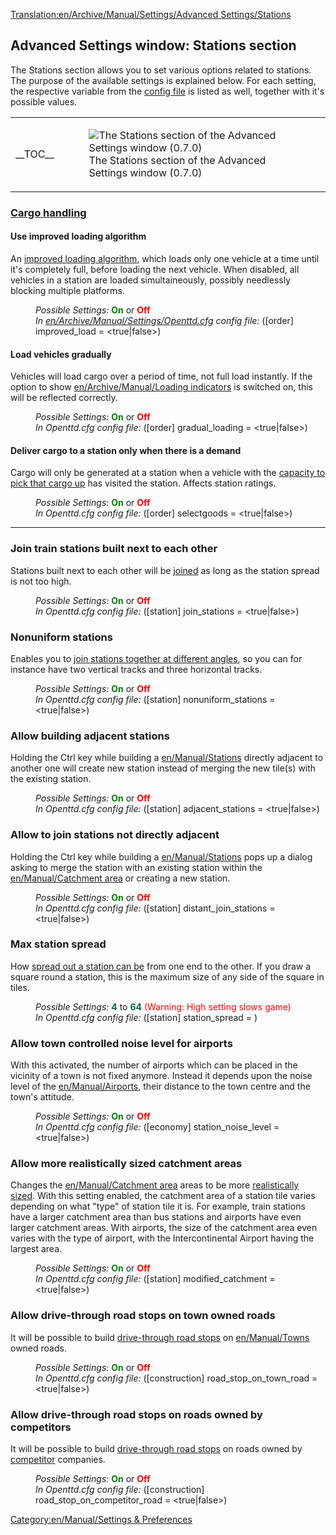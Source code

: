 [[Translation:en/Archive/Manual/Settings/Advanced Settings/Stations]]
{{en/Warning|Information on this page applies to 0.7.x and up. See [[en/Archive/Manual/Settings/Configuring patches]] for information of how to change settings in 0.6.x and earlier.}}
{{en/Archive/Manual/Settings/Advanced Settings}}

==Advanced Settings window: Stations section==
The Stations section allows you to set various options related to stations. The purpose of the available settings is explained below. For each setting, the respective variable from the [[en/Archive/Manual/Settings/Openttd.cfg|config file]] is listed as well, together with it's possible values.
{| align="center"
|- valign="top"
|__TOC__
|[[File:en/Archive/Manual/Settings/Advset stations.png|frame|left|The Stations section of the Advanced Settings window (0.7.0)]]
|}

===<u>Cargo handling</u>===
====Use improved loading algorithm====
{{en/Feature|Old|align="right"|text=(since 0.3.5)}}
An [[en/Archive/Manual/Settings/Improved Loading|improved loading algorithm]], which loads only one vehicle at a time until it's completely full, before loading the next vehicle. When disabled, all vehicles in a station are loaded simultaineously, possibly needlessly blocking multiple platforms.
:''Possible Settings:'' <span style="color:green">'''On'''</span> or <span style="color:red">'''Off'''</span>
:''In [[en/Archive/Manual/Settings/Openttd.cfg]] config file:'' ([order] improved_load = <true|false>) 
{{en/-}}
====Load vehicles gradually====
{{en/Feature|0.5|align="right"|text=(since 0.5.0)}}
Vehicles will load cargo over a period of time, not full load instantly. If the option to show [[en/Archive/Manual/Loading indicators]] is switched on, this will be reflected correctly.
:''Possible Settings:'' <span style="color:green">'''On'''</span> or <span style="color:red">'''Off'''</span>
:''In Openttd.cfg config file:'' ([order] gradual_loading = <true|false>) 
{{en/-}}
====Deliver cargo to a station only when there is a demand====
{{en/Feature|Old|align="right"|text=(since 0.2.0)}}
Cargo will only be generated at a station when a vehicle with the [[en/Archive/Manual/Settings/Select goods|capacity to pick that cargo up]] has visited the station.  Affects station ratings.
:''Possible Settings:'' <span style="color:green">'''On'''</span> or <span style="color:red">'''Off'''</span>
:''In Openttd.cfg config file:'' ([order] selectgoods = <true|false>)
{{en/-}}
----
===Join train stations built next to each other===
{{en/Feature|Old|align="right"|text=(since 0.2.0)}}
Stations built next to each other will be [[en/Archive/Manual/Settings/Join train stations|joined]] as long as the station spread is not too high.
:''Possible Settings:'' <span style="color:green">'''On'''</span> or <span style="color:red">'''Off'''</span>
:''In Openttd.cfg config file:'' ([station] join_stations = <true|false>)
{{en/-}}
===Nonuniform stations===
{{en/Feature|Old|align="right"|text=(since 0.3.0)}}
Enables you to [[en/Archive/Manual/Settings/Nonuniform stations|join stations together at different angles]], so you can for instance have two vertical tracks and three horizontal tracks.
:''Possible Settings:'' <span style="color:green">'''On'''</span> or <span style="color:red">'''Off'''</span>
:''In Openttd.cfg config file:'' ([station] nonuniform_stations = <true|false>) 
{{en/-}}
===Allow building adjacent stations===
{{en/Feature|0.6|align="right"|text=(since 0.6.0)}}
Holding the Ctrl key while building a [[en/Manual/Stations]] directly adjacent to another one will create new station instead of merging the new tile(s) with the existing station.
:''Possible Settings:'' <span style="color:green">'''On'''</span> or <span style="color:red">'''Off'''</span>
:''In Openttd.cfg config file:'' ([station] adjacent_stations = <true|false>)
{{en/-}}
===Allow to join stations not directly adjacent===
{{en/Feature|0.7|align="right"|text=(since 0.7.0)}}
Holding the Ctrl key while building a [[en/Manual/Stations]] pops up a dialog asking to merge the station with an existing station within the [[en/Manual/Catchment area]] or creating a new station.
:''Possible Settings:'' <span style="color:green">'''On'''</span> or <span style="color:red">'''Off'''</span>
:''In Openttd.cfg config file:'' ([station] distant_join_stations = <true|false>)
{{en/-}}
===Max station spread===
{{en/Feature|Old|align="right"|text=(since 0.3.2)}}
How [[en/Archive/Manual/Settings/Change station spread|spread out a station can be]] from one end to the other. If you draw a square round a station, this is the maximum size of any side of the square in tiles.
:''Possible Settings:'' <span style="color:#00693E">'''4'''</span> to <span style="color:#00693E">'''64'''</span> <span style="color:red">(Warning: High setting slows game)</span>
:''In Openttd.cfg config file:'' ([station] station_spread = <num_val>)
{{en/-}}
===Allow town controlled noise level for airports===
{{en/Feature|0.7|align="right"|text=(since 0.7.0)}}
With this activated, the number of airports which can be placed in the vicinity of a town is not fixed anymore. Instead it depends upon the noise level of the [[en/Manual/Airports]], their distance to the town centre and the town's attitude. 
:''Possible Settings:'' <span style="color:green">'''On'''</span> or <span style="color:red">'''Off'''</span>
:''In Openttd.cfg config file:'' ([economy] station_noise_level = <true|false>)
{{en/-}}
===Allow more realistically sized catchment areas===
{{en/Feature|Old|align="right"|text=(since 0.3.5)}}
Changes the [[en/Manual/Catchment area]] areas to be more [[en/Archive/Manual/Settings/Modified catchment|realistically sized]]. With this setting enabled, the catchment area of a station tile varies depending on what "type" of station tile it is. For example, train stations have a larger catchment area than bus stations and airports have even larger catchment areas. With airports, the size of the catchment area even varies with the type of airport, with the Intercontinental Airport having the largest area.
:''Possible Settings:'' <span style="color:green">'''On'''</span> or <span style="color:red">'''Off'''</span>
:''In Openttd.cfg config file:'' ([station] modified_catchment = <true|false>)
{{en/-}}
===Allow drive-through road stops on town owned roads===
{{en/Feature|0.6|align="right"|text=(since 0.6.0)}}
It will be possible to build [[en/Manual/Drive-through Road Stops|drive-through road stops]] on [[en/Manual/Towns]] owned roads.
:''Possible Settings:'' <span style="color:green">'''On'''</span> or <span style="color:red">'''Off'''</span>
:''In Openttd.cfg config file:'' ([construction] road_stop_on_town_road = <true|false>) 
{{en/-}}
===Allow drive-through road stops on roads owned by competitors===
{{en/Feature|0.7|align="right"|text=(since 0.7.0)}}
It will be possible to build [[en/Manual/Drive-through Road Stops|drive-through road stops]] on roads owned by [[en/Competitors|competitor]] companies.
:''Possible Settings:'' <span style="color:green">'''On'''</span> or <span style="color:red">'''Off'''</span>
:''In Openttd.cfg config file:'' ([construction] road_stop_on_competitor_road = <true|false>)
{{en/-}}

[[Category:en/Manual/Settings & Preferences]]